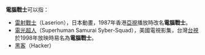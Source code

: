 {{noteTA
|1=zh-hans:黑客;zh-hk:黑客;zh-tw:駭客;
}}
'''電腦戰士'''可以指：
*[[雷射戰士|雷射戰士]]（Laserion），日本動畫，1987年香港[[亞洲電視|亞視]]播放時改名'''電腦戰士'''。
*[[電光超人|電光超人]]（Superhuman Samurai Syber-Squad），美國電視影集，台灣[[台視|台視]]於1998年放映時易名為'''電腦戰士'''。
*[[黑客|黑客]]（Hacker）
{{消歧义|cat=四字消歧义}}